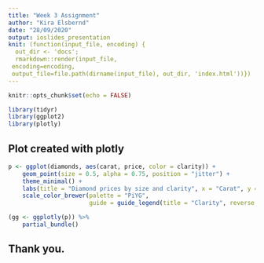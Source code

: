 ```yaml
---
title: "Week 3 Assignment"
author: "Kira Elsbernd"
date: "28/09/2020"
output: ioslides_presentation
knit: (function(input_file, encoding) {
  out_dir <- 'docs';
  rmarkdown::render(input_file,
 encoding=encoding,
 output_file=file.path(dirname(input_file), out_dir, 'index.html'))})
---
```


```r
knitr::opts_chunk$set(echo = FALSE)
```

```r
library(tidyr)
library(ggplot2)
library(plotly)
```

## Plot created with plotly
```r
p <- ggplot(diamonds, aes(carat, price, color = clarity)) + 
    geom_point(size = 0.5, alpha = 0.75, position = "jitter") +
    theme_minimal() +
    labs(title = "Diamond prices by size and clarity", x = "Carat", y = "Price") +
    scale_color_brewer(palette = "PiYG", 
                       guide = guide_legend(title = "Clarity", reverse = TRUE, override.aes = list(size = 2)))

(gg <- ggplotly(p)) %>%
    partial_bundle()

```

## Thank you.



